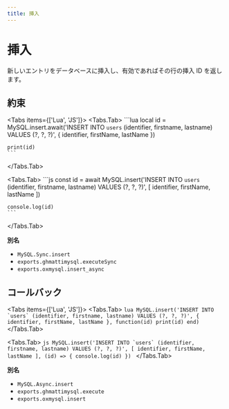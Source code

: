```yaml
---
title: 挿入
---
```



# 挿入

新しいエントリをデータベースに挿入し、有効であればその行の挿入 ID を返します。

## 約束

<Tabs items={['Lua', 'JS']}>
  <Tabs.Tab>
    ```lua
    local id = MySQL.insert.await('INSERT INTO `users` (identifier, firstname, lastname) VALUES (?, ?, ?)', {
        identifier, firstName, lastName
    })

    print(id)
    ```

  </Tabs.Tab>

  <Tabs.Tab>
    ```js
    const id = await MySQL.insert('INSERT INTO `users` (identifier, firstname, lastname) VALUES (?, ?, ?)', [
      identifier, firstName, lastName
    ])

    console.log(id)
    ```

  </Tabs.Tab>
</Tabs>

**別名**

- `MySQL.Sync.insert`
- `exports.ghmattimysql.executeSync`
- `exports.oxmysql.insert_async`

## コールバック

<Tabs items={['Lua', 'JS']}>
  <Tabs.Tab>
    ```lua
    MySQL.insert('INSERT INTO `users` (identifier, firstname, lastname) VALUES (?, ?, ?)', {
        identifier, firstName, lastName
    }, function(id)
        print(id)
    end)
    ```
  </Tabs.Tab>

  <Tabs.Tab>
    ```js
    MySQL.insert('INSERT INTO `users` (identifier, firstname, lastname) VALUES (?, ?, ?)', [
      identifier, firstName, lastName
    ], (id) => {
      console.log(id)
    })
    ```
  </Tabs.Tab>
</Tabs>

**別名**

- `MySQL.Async.insert`
- `exports.ghmattimysql.execute`
- `exports.oxmysql.insert`
